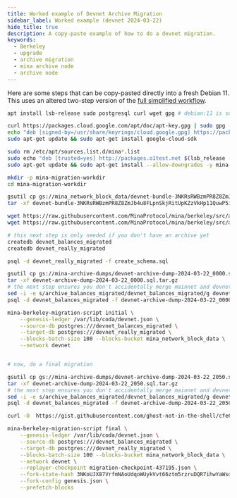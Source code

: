 ```yaml
---
title: Worked example of Devnet Archive Migration
sidebar_label: Worked example (devnet 2024-03-22)
hide_title: true
description: A copy-paste example of how to do a devnet migration.
keywords:
  - Berkeley
  - upgrade
  - archive migration
  - mina archive node
  - archive node
---
```



Here are some steps that can be copy-pasted directly into a fresh Debian 11. This uses an altered two-step version of the [full simplified workflow](/berkeley-upgrade/migrating-archive-database-to-berkeley#simplified-approach). 

```sh
apt install lsb-release sudo postgresql curl wget gpg # debian:11 is surprisingly light

curl https://packages.cloud.google.com/apt/doc/apt-key.gpg | sudo gpg --dearmor -o /usr/share/keyrings/cloud.google.gpg
echo "deb [signed-by=/usr/share/keyrings/cloud.google.gpg] https://packages.cloud.google.com/apt cloud-sdk main" | sudo tee -a /etc/apt/sources.list.d/google-cloud-sdk.list
sudo apt-get update && sudo apt-get install google-cloud-sdk

sudo rm /etc/apt/sources.list.d/mina*.list
sudo echo "deb [trusted=yes] http://packages.o1test.net $(lsb_release -cs) unstable" | sudo tee /etc/apt/sources.list.d/mina.list
sudo apt-get update && sudo apt-get install --allow-downgrades -y mina-archive-migration=3.0.0-rc1-4277e73

mkdir -p mina-migration-workdir
cd mina-migration-workdir

gsutil cp gs://mina_network_block_data/devnet-bundle-3NKRsRWBzmPR8Z8ZmJb4u8FLpnSkjRitUpKZzVkHp11QuwP5i839.tar.gz .
tar -xf devnet-bundle-3NKRsRWBzmPR8Z8ZmJb4u8FLpnSkjRitUpKZzVkHp11QuwP5i839.tar.gz

wget https://raw.githubusercontent.com/MinaProtocol/mina/berkeley/src/app/archive/create_schema.sql
wget https://raw.githubusercontent.com/MinaProtocol/mina/berkeley/src/app/archive/zkapp_tables.sql

# this next step is only needed if you don't have an archive yet
createdb devnet_balances_migrated
createdb devnet_really_migrated

psql -d devnet_really_migrated -f create_schema.sql

gsutil cp gs://mina-archive-dumps/devnet-archive-dump-2024-03-22_0000.sql.tar.gz .
tar -xf devnet-archive-dump-2024-03-22_0000.sql.tar.gz
# the next step ensures you don't accidentally merge mainnet and devnet data
sed -i -e s/archive_balances_migrated/devnet_balances_migrated/g devnet-archive-dump-2024-03-22_0000.sql
psql -d devnet_balances_migrated -f devnet-archive-dump-2024-03-22_0000.sql

mina-berkeley-migration-script initial \
    --genesis-ledger /var/lib/coda/devnet.json \
    --source-db postgres:///devnet_balances_migrated \
    --target-db postgres:///devnet_really_migrated \
    --blocks-batch-size 100 --blocks-bucket mina_network_block_data \
    --network devnet


# now, do a final migration

gsutil cp gs://mina-archive-dumps/devnet-archive-dump-2024-03-22_2050.sql.tar.gz .
tar -xf devnet-archive-dump-2024-03-22_2050.sql.tar.gz
# the next step ensures you don't accidentally merge mainnet and devnet data
sed -i -e s/archive_balances_migrated/devnet_balances_migrated/g devnet-archive-dump-2024-03-22_2050.sql
psql -d devnet_balances_migrated -f devnet-archive-dump-2024-03-22_2050.sql

curl -O  https://gist.githubusercontent.com/ghost-not-in-the-shell/cfe629a15702e7bae7b0c1415fe0d85e/raw/8d8bff2814c1d0c15deb70b388dea8a28a485184/genesis.json

mina-berkeley-migration-script final \
    --genesis-ledger /var/lib/coda/devnet.json \
    --source-db postgres:///devnet_balances_migrated \
    --target-db postgres:///devnet_really_migrated \
    --blocks-batch-size 100 --blocks-bucket mina_network_block_data \
    --network devnet \
    --replayer-checkpoint migration-checkpoint-437195.json \
    --fork-state-hash 3NKoUJX87VrfmNAoUdqoWUykVvt66ztm5rzruDQR7ihwYaWsdJKq \
    --fork-config genesis.json \
    --prefetch-blocks
```

